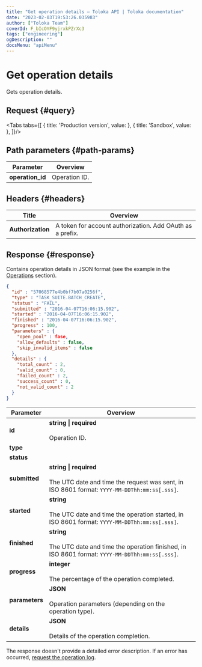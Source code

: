 ```yaml
---
title: "Get operation details — Toloka API | Toloka documentation"
date: "2023-02-03T19:53:26.035983"
author: ["Toloka Team"]
coverId: F_bIcOYF9yjrxkPZrXc3
tags: ["engineering"]
ogDescription: ""
docsMenu: "apiMenu"
---
```



# Get operation details

<Announce/>

Gets operation details.

## Request {#query}

<Tabs tabs={[
  { title: 'Production version', value: <GetOperationList1/> },
  { title: 'Sandbox', value: <GetOperationList2/> },
]}/>

## Path parameters {#path-params}

Parameter | Overview
----- | -----
**operation_id** | Operation ID.

## Headers {#headers}

Title | Overview
----- | -----
**Authorization** | A token for account authorization. Add OAuth as a prefix.

## Response {#response}

Contains operation details in JSON format (see the example in the [Operations](/docs-new/api/operations) section).

```json
{
  "id" : "57068577e4b0bf7b07a0256f",
  "type" : "TASK_SUITE.BATCH_CREATE",
  "status" : "FAIL",
  "submitted" : "2016-04-07T16:06:15.902",
  "started" : "2016-04-07T16:06:15.902",
  "finished" : "2016-04-07T16:06:15.902",
  "progress" : 100,
  "parameters" : {
    "open_pool" : fase,
    "allow_defaults" : false,
    "skip_invalid_items" : false
  },
  "details" : {
    "total_count" : 2,
    "valid_count" : 0,
    "failed_count" : 2,
    "success_count" : 0,
    "not_valid_count" : 2
  }
}
```

Parameter | Overview
----- | -----
**id** | **string \| required**<br/><br/>Operation ID.
**type** | <GetOperationTable1/>
**status** | <GetOperationTable2/>
**submitted** | **string \| required**<br/><br/>The UTC date and time the request was sent, in ISO 8601 format: `YYYY-MM-DDThh:mm:ss[.sss]`.
**started** | **string**<br/><br/>The UTC date and time the operation started, in ISO 8601 format: `YYYY-MM-DDThh:mm:ss[.sss]`.
**finished** | **string**<br/><br/>The UTC date and time the operation finished, in ISO 8601 format: `YYYY-MM-DDThh:mm:ss[.sss]`.
**progress** | **integer**<br/><br/>The percentage of the operation completed.
**parameters** | **JSON**<br/><br/>Operation parameters (depending on the operation type).
**details** | **JSON**<br/><br/>Details of the operation completion.

The response doesn't provide a detailed error description. If an error has occurred, [request the operation log](/docs-new/api/get-operation-log).